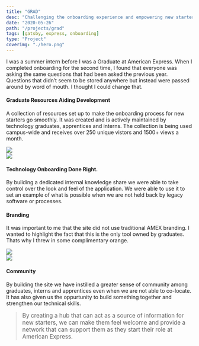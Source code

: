 ```yaml
---
title: "GRAD"
desc: "Challenging the onboarding experience and empowering new starters to challenge the status quo."
date: "2020-05-26"
path: "/projects/grad"
tags: [gatsby, express, onboarding]
type: "Project"
coverimg: "./hero.png"
---
```


<div class="row">
<div class="col-xs-12 " >
       <p class="margin-5-tb">I was a summer intern before I was a Graduate at American Express. When I completed onboarding for the second time, I found that everyone was asking the same questions that had been asked the previous year. Questions that didn’t seem to be stored anywhere but instead were passed around by word of mouth. I thought I could change that.</p>
    </div>
    <div class="col-xs-12 col-sm-6 flex" style="justify-content:center; flex-direction:column">
        <h4>Graduate Resources Aiding Development</h4>
        <p>A collection of resources set up to make the onboarding process for new starters go smoothly. It was created and is actively maintained by technology graduates, apprentices and interns. The collection is being used campus-wide and receives over 250 unique vistors and 1500+ views a month.</p>
    </div>
    <div class="col-xs-12 col-sm-6">
        <img src="./1.png"/>
    </div>
</div>

<div class="row margin-5-t">
    <div class="col-xs-12 col-sm-6">
        <img src="./3.png"/>
    </div>
    <div class="col-xs-12 col-sm-6 flex" style="justify-content:center; flex-direction:column">
        <h4>Technology Onboarding Done Right.</h4>
        <p>By building a dedicated internal knowledge share we were able to take control over the look and feel of the application. We were able to use it to set an example of what is possible when we are not held back by legacy software or processes. </p>
    </div>
</div>

<div class="row margin-5-t ">
    <div class="col-xs-12 col-sm-6 flex" style="justify-content:center; flex-direction:column">
        <h4>Branding</h4>
        <p>It was important to me that the site did not use traditional AMEX branding. I wanted to highlight the fact that this is the only tool owned by graduates. Thats why I threw in some complimentary orange.</p>
    </div>
    <div class="col-xs-12 col-sm-6">
        <img src="./4.png"/>
    </div>
</div>

<div class="row margin-5-t margin-10-b">
    <div class="col-xs-12 col-sm-6">
        <img src="./2.png"/>
    </div>
    <div class="col-xs-12 col-sm-6 flex" style="justify-content:center; flex-direction:column">
        <h4>Community</h4>
        <p>By building the site we have instilled a greater sense of community among graduates, interns and apprentices even when we are not able to co-locate. It has also given us the oppurtunity to build something together and strengthen our technical skills.</p>
    </div>
</div>

<blockquote style="font-weight:normal; font-size:1.1em">
By creating a hub that can act as a source of information for new starters, we can make them feel welcome and provide a network that can support them as they start their role at American Express.</blockquote>
